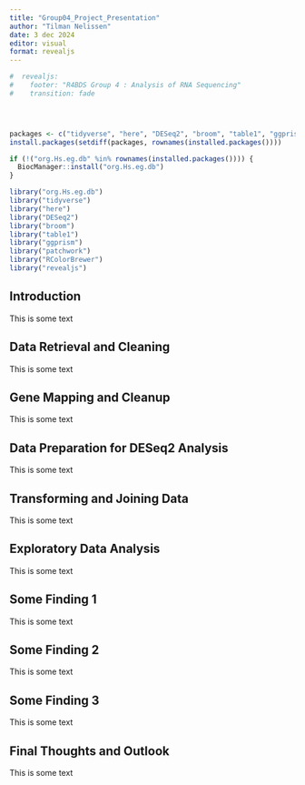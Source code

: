 ```yaml
---
title: "Group04_Project_Presentation"
author: "Tilman Nelissen"
date: 3 dec 2024
editor: visual
format: revealjs
---
```


```r

#  revealjs:
#    footer: "R4BDS Group 4 : Analysis of RNA Sequencing"
#    transition: fade




packages <- c("tidyverse", "here", "DESeq2", "broom", "table1", "ggprism", "patchwork", "RColorBrewer", "revealjs")
install.packages(setdiff(packages, rownames(installed.packages())))

if (!("org.Hs.eg.db" %in% rownames(installed.packages()))) {
  BiocManager::install("org.Hs.eg.db")
}

library("org.Hs.eg.db")
library("tidyverse")
library("here")
library("DESeq2")
library("broom")
library("table1")
library("ggprism")
library("patchwork")
library("RColorBrewer")
library("revealjs")
```

## Introduction

This is some text

## Data Retrieval and Cleaning

This is some text

## Gene Mapping and Cleanup

This is some text

## Data Preparation for DESeq2 Analysis

This is some text

## Transforming and Joining Data

This is some text

## Exploratory Data Analysis

This is some text

## Some Finding 1

This is some text

## Some Finding 2

This is some text

## Some Finding 3

This is some text

## Final Thoughts and Outlook

This is some text
